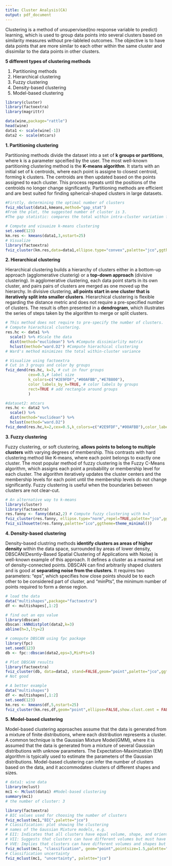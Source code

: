 ```yaml
---
title: Cluster Analysis(CA)
output: pdf_document
---
```


Clustering is a method of unsupervised(no response variable to predict) learning, which is used to group data points into several clusters based on similarity measures without pre-lableled outcomes. The objective is to have data points that are more similar to each other within the same cluster and dissimilar to the data points in other clusters.

**5 different types of clustering methods**

1. Partitioning methods
2. Hierarchical clustering
3. Fuzzy clustering
4. Density-based clustering
5. Model-based clustering


```r
library(cluster)
library(factoextra)
library(magrittr)

data(wine,package="rattle")
head(wine)
data1 <- scale(wine[-1])
data2 <- scale(mtcars)
```

**1. Partitioning clustering**

Partitioning methods divide the dataset into a set of **k groups or partitions**, where k is a parameter spceified by the user. The most well-known partitioning clustering method is the **K-means algorithm**. It starts with an initial set of k centroids, where each point is assigne to closest centroid, forming k clusters. The centroids are then updated based on the points assigned to each cluster. This process repeats until the positions of the centroids no longer change significantly. Partitioning methods are efficient and are best suited for finding spherical-shaped clusters in large datasets. 

```r
#Firstly, determining the optimal number of clusters
fviz_nbclust(data1,kmeans,method="gap_stat")
#From the plot, the suggested number of cluster is 3. 
#The gap statistic: compares the total within intra-cluster variation for different numbers of clusters with their expected values under null reference distribution of the data. The optimal clusters would be where the gap statistic starts to diminish. 

# Compute and visuaize k-means clustering
set.seed(123)
km.res <- kmeans(data1,3,nstart=25)
# Visualize
library(factoextra)
fviz_cluster(km.res,data=data1,ellipse.type="convex",palette="jco",ggtheme=theme_minimal())
```

**2. Hierarchical clustering**

Hierarchical clustering builds a hierarchy of clusters either in a bottom-up approach (agglomerative clusterig) or a **top-down approach** (divisive clustering). In agglomerative clustering, each data point starts in its own cluster, and pairs pairs of clusters are merged as one moved up the hierarchy. In divisive clustering, **all points start in one cluster that is iteratively split into smaller clusters**. Hierarchical clustering is flexible regarding the distance metric and does not require a pre-specified number of clusters. The result is often presented in a **dendrogram**, which illustrates the series of steps taken by the algorithm to merge or split clusters. 

```r
# This method does not require to pre-specify the number of clusters.
# Compute hierachical clustering. 
res.hc <- data1 %>%
  scale() %>% #Scale the data
  dist(method="euclidean") %>% #Compute dissimiarlity matrix
  hclust(method="ward.D2") #Compute hierachical clustering
# Ward's method minimizes the total within-cluster variance

# Visualize using factoextra
# Cut in 3 groups and color by groups
fviz_dend(res.hc, k=3, # cut in four groups
          cex=0.5,# label size
          k_colors=c("#2E9FDF","#00AFBB","#E7B800"),
          color_labels_by_k=TRUE, # color labels by groups
          rect=TRUE # add rectangle around groups
          )

#dataset2: mtcars
res.hc <- data2 %>%
  scale() %>%
  dist(method="euclidean") %>%
  hclust(method="ward.D2")
fviz_dend(res.hc,k=2,cex=0.5,k_colors=c("#2E9FDF","#00AFBB"),color_labels_by_k=TRUE,rect=TRUE)
```

**3. Fuzzy clustering**

Fuzzy clustering, or soft clustering, **allows points to belong to multiple clusters** with varying degrees of membership. This contrasts with hard clustering method like K-means, where each point belongs to exactly one cluster. The most popular method of fuzzy clustering is the Fuzzy C-Means algorithm, which assigns each point a probability or membership level for each cluster. The algorithm iteratively updates the cluster centers and the membership levels for each point until the membership levels do not change significantly. Fuzzy clustering is useful when the boundaries between clusters are not clear-cut. 

```r
# An alternative way to k-means
library(cluster)
library(factoextra)
res.fanny <- fanny(data2,2) # Compute fuzzy clustering with k=3
fviz_cluster(res.fanny, ellipse.type="norm",repel=TRUE,palette="jco",ggtheme=theme_minimal(),legend="right")
fviz_silhouette(res.fanny,palette="ico",ggtheme=theme_minimal())
```

**4. Density-based clustering**

Density-based clustring methods **identify clusters as areas of higher density** within the data space, surrounded by areas of lower density, DBSCAN(Desntiy-Based Spatial Clustering of Applications with Noise) is well-known example of this approach. It defines a cluster as a maximal set of density-connected points. DBSCAN can find arbitrarily shaped clusters and is good at **separating noise from the clusters**. It requires two parameters: "eps", which specifies how close points should be to each other to be considered part of cluster, and "minPts", the minimum number of points required to form a dense region. 

```r
# load the data
data("multishapes",package="factoextra")
df <- multishapes[,1:2]

# find out an eps value
library(dbscan)
dbscan::kNNdistplot(data2,k=3)
abline(h=3,lty=2)

# comopute DBSCAN using fpc package
library(fpc)
set.seed(123)
db <- fpc::dbscan(data2,eps=3,MinPts=5)

# Plot DBSCAN results
library(factoextra)
fviz_cluster(db, data=data2, stand=FALSE,geom="point",palette="jco",ggtheme=theme_classic())
# Not good

# A better example
data("multishapes")
df <- multishapes[,1:2]
set.seed(123)
km.res <- kmeans(df,5,nstart=25)
fviz_cluster(km.res,df,geom="point",ellipse=FALSE,show.clust.cent = FALSE,palette="jco",ggtheme=theme_classic())
```

**5. Model-based clustering**

Model-based clustering approaches assume that the data is generated from a mixture of finite distributions, where each distribution represents a cluster. A common technique is the Gaussian Mixture Model(GMM), where it is assumed that the data is generated from a mixture of several Gaussian distributions with unknow parameters. The Expectation-Maximization (EM) algorithm is typically used to estimate the parameters of the Gaussian distributions. Model-based clustering can infer the number of clusters based on the data, and it accommodates clusters of different shapes and sizes. 

```r
# data1: wine data
library(mclust)
mc1 <- Mclust(data1) #Model-based clustering
summary(mc1) 
# the number of cluster: 3

library(factoextra)
# BIC values used for choosing the number of clusters
fviz_mclust(mc1,"BIC",palette="jco")
# Classification: plot showing the clustering
# names of the Gaussian Mixture models, e.g.
# EII: Indicates that all clusters have equal volume, shape, and orientation
# VII: Suggests that clusters can have different volumes but must have the same shape and orientation
# VVE: Implies that clusters can have different volumes and shapes but share the same orientation
fviz_mclust(mc1, "classification", geom="point",pointsize=1.5,palette="jco") # Plots the classification, the uncertainty and the BIC values returned by the Mclust() function
# Classification uncertainty
fviz_mclust(mc1, "uncertainty", palette="jco")
```


